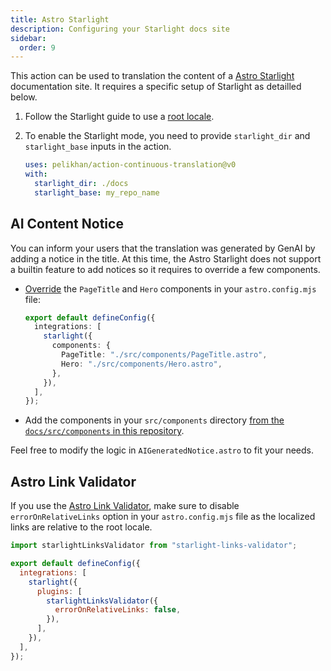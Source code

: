 ```yaml
---
title: Astro Starlight
description: Configuring your Starlight docs site
sidebar:
  order: 9
---
```



This action can be used to translation the content of a [Astro Starlight](https://starlight.astro.build/) documentation site.
It requires a specific setup of Starlight as detailled below.

<Steps>

<ol>

<li>

Follow the Starlight guide to use a [root locale](https://starlight.astro.build/guides/i18n/#use-a-root-locale).

</li>

<li>

To enable the Starlight mode, you need to provide `starlight_dir` and `starlight_base` inputs in the action.

```yaml title=".github/workflows/ct.yml" "starlight_dir: ./docs" "starlight_base: my_repo_name"
uses: pelikhan/action-continuous-translation@v0
with:
  starlight_dir: ./docs
  starlight_base: my_repo_name
```

</li>

</ol>

</Steps>

## AI Content Notice

You can inform your users that the translation was generated by GenAI by
adding a notice in the title. At this time, the Astro Starlight does not support a builtin feature to add notices
so it requires to override a few components.

- [Override](https://starlight.astro.build/guides/overriding-components/#how-to-override) the `PageTitle` and `Hero` components in your `astro.config.mjs` file:

  ```ts title="astro.config.mjs"
  export default defineConfig({
    integrations: [
      starlight({
        components: {
          PageTitle: "./src/components/PageTitle.astro",
          Hero: "./src/components/Hero.astro",
        },
      }),
    ],
  });
  ```

- Add the components in your `src/components` directory [from the `docs/src/components` in this repository](https://github.com/pelikhan/action-continuous-translation/tree/main/docs/src/components).

Feel free to modify the logic in `AIGeneratedNotice.astro` to fit your needs.

## Astro Link Validator

If you use the [Astro Link Validator](https://github.com/HiDeoo/starlight-links-validator),
make sure to disable `errorOnRelativeLinks` option in your `astro.config.mjs` file
as the localized links are relative to the root locale.

```js title="astro.config.mjs" "errorOnRelativeLinks: false"
import starlightLinksValidator from "starlight-links-validator";

export default defineConfig({
  integrations: [
    starlight({
      plugins: [
        starlightLinksValidator({
          errorOnRelativeLinks: false,
        }),
      ],
    }),
  ],
});
```
